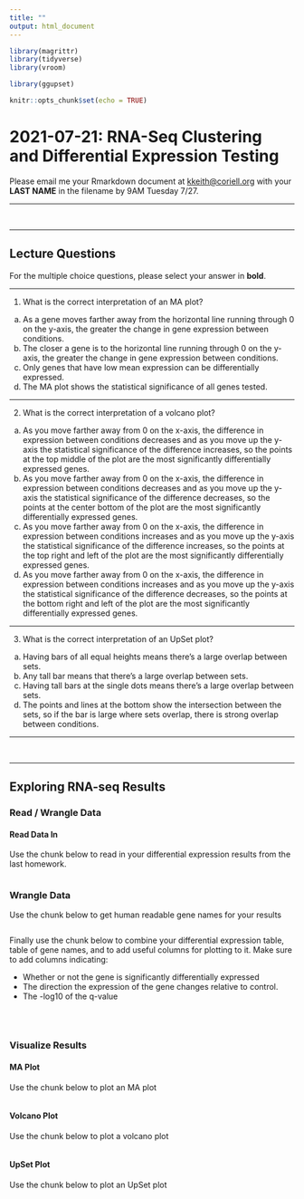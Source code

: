 ```yaml
---
title: ""
output: html_document
---
```


```r
library(magrittr)
library(tidyverse)
library(vroom)

library(ggupset)

knitr::opts_chunk$set(echo = TRUE)
```

# 2021-07-21: RNA-Seq Clustering and Differential Expression Testing

Please email me your Rmarkdown document at <kkeith@coriell.org> with your **LAST NAME** in the filename by 9AM Tuesday 7/27.

---

<br>

---

## Lecture Questions

For the multiple choice questions, please select your answer in **bold**.

---

1. What is the correct interpretation of an MA plot?
  a. As a gene moves farther away from the horizontal line running through 0 on the y-axis, the greater the change in gene expression between conditions.
  b. The closer a gene is to the horizontal line running through 0 on the y-axis, the greater the change in gene expression between conditions.
  c. Only genes that have low mean expression can be differentially expressed.
  d. The MA plot shows the statistical significance of all genes tested.

---

2. What is the correct interpretation of a volcano plot?
  a. As you move farther away from 0 on the x-axis, the difference in expression between conditions decreases and as you move up the y-axis the statistical significance of the difference increases, so the points at the top middle of the plot are the most significantly differentially expressed genes.
  b. As you move farther away from 0 on the x-axis, the difference in expression between conditions decreases and as you move up the y-axis the statistical significance of the difference decreases, so the points at the center bottom of the plot are the most significantly differentially expressed genes.
  c.  As you move farther away from 0 on the x-axis, the difference in expression between conditions increases and as you move up the y-axis the statistical significance of the difference increases, so the points at the top right and left of the plot are the most significantly differentially expressed genes.
  d. As you move farther away from 0 on the x-axis, the difference in expression between conditions increases and as you move up the y-axis the statistical significance of the difference decreases, so the points at the bottom right and left of the plot are the most significantly differentially expressed genes.

---

3. What is the correct interpretation of an UpSet plot?
  a. Having bars of all equal heights means there's a large overlap between sets.
  b. Any tall bar means that there's a large overlap between sets.
  c. Having tall bars at the single dots means there's a large overlap between sets.
  d. The points and lines at the bottom show the intersection between the sets, so if the bar is large where sets overlap, there is strong overlap between conditions.

---

<br>

---

## Exploring RNA-seq Results

### Read / Wrangle Data

#### Read Data In

Use the chunk below to read in your differential expression results from the last homework.

```r

```

### Wrangle Data

Use the chunk below to get human readable gene names for your results

```r

```

Finally use the chunk below to combine your differential expression table, table of gene names, and to add useful columns for plotting to it. Make sure to add columns indicating:

- Whether or not the gene is significantly differentially expressed
- The direction the expression of the gene changes relative to control.
- The -log10 of the q-value

```r

```

<br>

### Visualize Results

#### MA Plot

Use the chunk below to plot an MA plot

```r

```

#### Volcano Plot

Use the chunk below to plot a volcano plot

```r

```

#### UpSet Plot

Use the chunk below to plot an UpSet plot

```r

```




<br>



